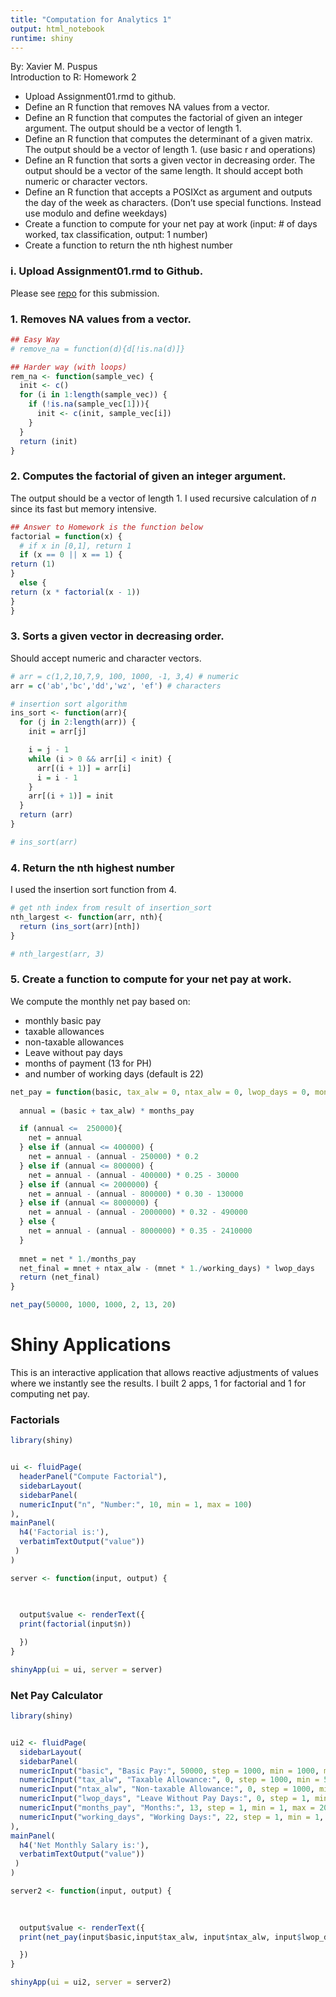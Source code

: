 ```yaml
---
title: "Computation for Analytics 1"
output: html_notebook
runtime: shiny
---
```

By:  Xavier M. Puspus  
Introduction to R: Homework 2

+ Upload Assignment01.rmd to github.
+ Define an R function that removes NA values from a vector.
+ Define an R function that computes the factorial of given an integer argument. The
output should be a vector of length 1.
+ Define an R function that computes the determinant of a given matrix. The output
should be a vector of length 1. (use basic r and operations)
+ Define an R function that sorts a given vector in decreasing order. The output should be
a vector of the same length. It should accept both numeric or character vectors.
+ Define an R function that accepts a POSIXct as argument and outputs the day of the
week as characters. (Don't use special functions. Instead use modulo and define weekdays)
+ Create a function to compute for your net pay at work (input: # of days worked, tax classification, output: 1 number)
+ Create a function to return the nth highest number


### i. Upload Assignment01.rmd to Github.
Please see [repo](https://github.com/xmpuspus/RCode/blob/master/Assignment01.Rmd) for this submission.

### 1. Removes NA values from a vector. 
```r

## Easy Way
# remove_na = function(d){d[!is.na(d)]}

## Harder way (with loops)
rem_na <- function(sample_vec) {
  init <- c()
  for (i in 1:length(sample_vec)) {
    if (!is.na(sample_vec[1])){
      init <- c(init, sample_vec[i])
    }
  }
  return (init)
}


```
### 2. Computes the factorial of given an integer argument.  
The output should be a vector of length 1. I used recursive calculation of *n* since its fast but memory intensive.

```r
## Answer to Homework is the function below
factorial = function(x) {
  # if x in [0,1], return 1
  if (x == 0 || x == 1) {
return (1)
} 
  else {
return (x * factorial(x - 1)) 
} 
}
```

### 3. Sorts a given vector in decreasing order.  
Should accept numeric and character vectors.
```r

# arr = c(1,2,10,7,9, 100, 1000, -1, 3,4) # numeric
arr = c('ab','bc','dd','wz', 'ef') # characters

# insertion sort algorithm 
ins_sort <- function(arr){
  for (j in 2:length(arr)) {
    init = arr[j] 

    i = j - 1 
    while (i > 0 && arr[i] < init) {
      arr[(i + 1)] = arr[i]
      i = i - 1 
    }
    arr[(i + 1)] = init
  }
  return (arr)
} 

# ins_sort(arr)

```


### 4. Return the nth highest number  
I used the insertion sort function from 4.
```r

# get nth index from result of insertion_sort  
nth_largest <- function(arr, nth){
  return (ins_sort(arr)[nth])
} 

# nth_largest(arr, 3)

```

### 5. Create a function to compute for your net pay at work.  
We compute the monthly net pay based on:    

+ monthly basic pay  
+ taxable allowances  
+ non-taxable allowances  
+ Leave without pay days  
+ months of payment (13 for PH)  
+ and number of working days (default is 22)  

```r
net_pay = function(basic, tax_alw = 0, ntax_alw = 0, lwop_days = 0, months_pay = 13, working_days = 22){
  
  annual = (basic + tax_alw) * months_pay

  if (annual <=  250000){
    net = annual
  } else if (annual <= 400000) {
    net = annual - (annual - 250000) * 0.2
  } else if (annual <= 800000) {
    net = annual - (annual - 400000) * 0.25 - 30000
  } else if (annual <= 2000000) {
    net = annual - (annual - 800000) * 0.30 - 130000
  } else if (annual <= 8000000) {
    net = annual - (annual - 2000000) * 0.32 - 490000
  } else {
    net = annual - (annual - 8000000) * 0.35 - 2410000
  }
    
  mnet = net * 1./months_pay
  net_final = mnet + ntax_alw - (mnet * 1./working_days) * lwop_days
  return (net_final)
}

net_pay(50000, 1000, 1000, 2, 13, 20)
```

# Shiny Applications
This is an interactive application that allows reactive adjustments of values where we instantly see the results. I built 2 apps, 1 for factorial and 1 for computing net pay.

### Factorials  
```r
library(shiny)


ui <- fluidPage(
  headerPanel("Compute Factorial"),
  sidebarLayout(
  sidebarPanel(
  numericInput("n", "Number:", 10, min = 1, max = 100)
),
mainPanel(
  h4('Factorial is:'),
  verbatimTextOutput("value"))
 )
)

server <- function(input, output) {
  

  
  output$value <- renderText({
  print(factorial(input$n))

  })
}

shinyApp(ui = ui, server = server)

```
### Net Pay Calculator
```r
library(shiny)


ui2 <- fluidPage(
  sidebarLayout(
  sidebarPanel(
  numericInput("basic", "Basic Pay:", 50000, step = 1000, min = 1000, max = 10000000),
  numericInput("tax_alw", "Taxable Allowance:", 0, step = 1000, min = 500, max = 10000000),
  numericInput("ntax_alw", "Non-taxable Allowance:", 0, step = 1000, min = 500, max = 10000000),
  numericInput("lwop_days", "Leave Without Pay Days:", 0, step = 1, min = 0, max = 31),
  numericInput("months_pay", "Months:", 13, step = 1, min = 1, max = 20),
  numericInput("working_days", "Working Days:", 22, step = 1, min = 1, max = 31)
),
mainPanel(
  h4('Net Monthly Salary is:'),
  verbatimTextOutput("value"))
 )
)

server2 <- function(input, output) {
  

  
  output$value <- renderText({
  print(net_pay(input$basic,input$tax_alw, input$ntax_alw, input$lwop_days, input$months_pay, input$working_days))

  })
}

shinyApp(ui = ui2, server = server2)

```




